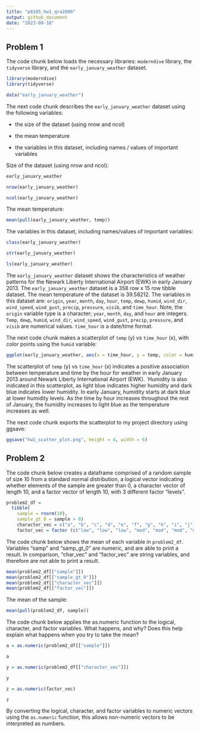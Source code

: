 ```yaml
---
title: "p8105_hw1_qra2000"
output: github_document
date: "2023-09-18"
---
```


## Problem 1

The code chunk below loads the necessary libraries: `moderndive` library, the `tidyverse` library, and the `early_january_weather` dataset.

```r
library(moderndive)
library(tidyverse)
```

```r
data("early_january_weather")
```

The next code chunk describes the `early_january_weather` dataset using the following variables:

*   the size of the dataset (using nrow and ncol)

*   the mean temperature

*   the variables in this dataset, including names / values of important variables


Size of the dataset (using nrow and ncol):
```r
early_january_weather

nrow(early_january_weather)

ncol(early_january_weather)
```

The mean temperature:
```r
mean(pull(early_january_weather, temp))
```

The variables in this dataset, including names/values of important variables:

```r
class(early_january_weather)

str(early_january_weather)

ls(early_january_weather)
```

The `early_january_weather` dataset shows the characteristics of weather patterns for the Newark Liberty International Airport (EWK) in early January 2013. The `early_january_weather` dataset is a 358 row x 15 row tibble dataset. The mean temperature of the dataset is 39.58212. The variables in this dataset are: `origin`, `year`, `month`, `day`, `hour`, `temp`, `dewp`, `humid`, `wind_dir`, `wind_speed`, `wind_gust`, `precip`, `pressure`, `visib`, and `time_hour`. Note, the `origin` variable type is a character; `year`, `month`, `day`, and `hour` are integers. `Temp`, `dewp`, `humid`, `wind_dir`, `wind_speed`, `wind_gust`, `precip`, `pressure`, and `visib` are numerical values. `time_hour` is a date/time format.


The next code chunk makes a scatterplot of `temp` (y) vs `time_hour` (x), with color points using the `humid` variable:

```r
ggplot(early_january_weather, aes(x = time_hour, y = temp, color = humid)) + geom_point()
```

The scatterplot of `temp` (y) vs `time_hour` (x) indicates a positive association between temperature and time by the hour for weather in early January 2013 around Newark Liberty International Airport (EWK). `Humidity is also indicated in this scatterplot, as light blue indicates higher humidity and dark blue indicates lower humidity. In early January, humidity starts at dark blue at lower humidity levels. As the time by hour increases throughout the rest of January, the humidity increases to light blue as the temperature increases as well.

The next code chunk exports the scatterplot to my project directory using ggsave:

```r
ggsave("hw1_scatter_plot.png", height = 4, width = 6)
```


## Problem 2

The code chunk below creates a dataframe comprised of a random sample of size 10 from a standard normal distribution, a logical vector indicating whether elements of the sample are greater than 0, a character vector of length 10, and a factor vector of length 10, with 3 different factor “levels”.

```r
problem2_df = 
  tibble(
    sample = rnorm(10),
    sample_gt_0 = sample > 0)
    character_vec = c("a", "b", "c", "d", "e", "f", "g", "h", "i", "j")
    factor_vec = factor (c("low", "low", "low", "mod", "mod", "mod", "mod", "high", "high", "high"))
```

The code chunk below shows the mean of each variable in `problem2_df`. Variables "samp" and "samp_gt_0" are numeric, and are able to print a result. In comparison, "char_vec" and "factor_vec" are string variables, and therefore are not able to print a result. 

```r
mean(problem2_df[["sample"]]) 
mean(problem2_df[["sample_gt_0"]]) 
mean(problem2_df[["character_vec"]]) 
mean(problem2_df[["factor_vec"]]) 
```

The mean of the sample:

```r
mean(pull(problem2_df, sample))
```

The code chunk below applies the as.numeric function to the logical, character, and factor variables. What happens, and why? Does this help explain what happens when you try to take the mean?

```r

a = as.numeric(problem2_df[["sample"]])

a

y = as.numeric(problem2_df[["character_vec"]])

y

z = as.numeric(factor_vec)

z
```

By converting the logical, character, and factor variables to numeric vectors using the `as.numeric` function, this allows non-numeric vectors to be interpreted as numbers. 




















